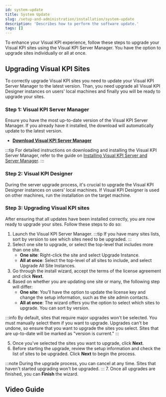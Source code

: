 ```yaml
---
id: system-update
title: System Update
slug: /setup-and-administration/installation/system-update
description: 'Describes how to perform the software update.'
tags: []
---
```



To enhance your Visual KPI experience, follow these steps to upgrade your Visual KPI sites using the Visual KPI Server Manager. You have the option to upgrade sites individually or all at once.

## Upgrading Visual KPI Sites

To correctly upgrade Visual KPI sites you need to update your Visual KPI Server Manager to the latest version. Than, you need upgrade all Visual KPI Designer instances on users' local machines and finally you will be ready to upgrade your sites.

### Step 1: Visual KPI Server Manager

Ensure you have the most up-to-date version of the Visual KPI Server Manager. If you already have it installed, the download will automatically update to the latest version.

- **[Download Visual KPI Server Manager](https://www.transpara.com/software-downloads/)**

:::tip
For detailed instructions on downloading and installing the Visual KPI Server Manager, refer to the guide on [Installing Visual KPI Server and Server Manager](/docs/setup-and-administration/install-visual-kpi).
:::

### Step 2: Visual KPI Designer

During the server upgrade process, it's crucial to upgrade the Visual KPI Designer instances on users' local machines. If Visual KPI Designer is used on other machines, run the installation on the target machine.

### Step 3: Upgrading Visual KPI sites

After ensuring that all updates have been installed correctly, you are now ready to upgrade your sites. Follow these steps to do so:

1. Launch the Visual KPI Server Manager.
:::tip
If you have many sites lists, sort by version to see which sites need to be upgraded.
:::
2. Select one site to upgrade, or select the top-level that includes more than one site.
    - **One site**: Right-click the site and select Upgrade Instance.
    - **All at once**: Select the top-level of all sites to include, and select Upgrade All Site Instances.
3. Go through the install wizard, accept the  terms of the license agreement and click **Next**.
4. Based on whether you are updating one site or many, the following step will differ:
    - **One site**: You’ll have the option to update the license key and change the setup information, such as the site admin contacts.
    - **All at once**: The wizard offers you the option to select which sites to upgrade. You can sort by version.

:::info
By default, sites that require major upgrades won't be selected. You must manually select them if you want to upgrade. Upgrades can't be undone, so ensure that you want to upgrade the sites you select. Sites that are up-to-date will be marked as "version is current."
:::

5. Once you’ve selected the sites you want to upgrade, click **Next**.
6. Before starting the upgrade, review the setup information and check the list of sites to be upgraded. Click **Next** to begin the process.

:::note
During the upgrade process, you can cancel at any time. Sites that haven't started upgrading won't be upgraded.
:::
7. Once all upgrades are finished, you can **Finish** the wizard.

## Video Guide

<IframeComponent 
  src="https://www.youtube.com/embed/DU8Vxl_SDLc"
/>